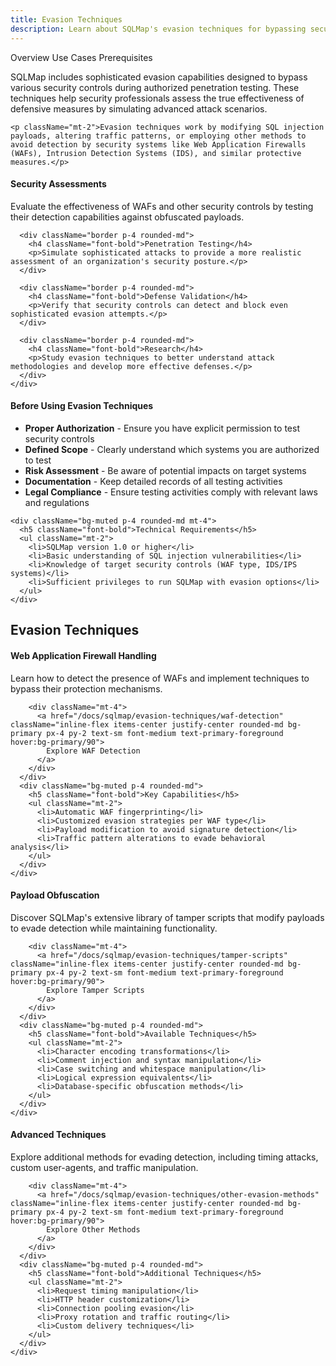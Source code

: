 ```yaml
---
title: Evasion Techniques
description: Learn about SQLMap's evasion techniques for bypassing security controls
---
```


<Tabs defaultValue="overview" className="pt-5 pb-1">
  <TabsList>
    <TabsTrigger value="overview">Overview</TabsTrigger>
    <TabsTrigger value="use-cases">Use Cases</TabsTrigger>
    <TabsTrigger value="prerequisites">Prerequisites</TabsTrigger>
  </TabsList>
  
  <TabsContent value="overview">
    <p>SQLMap includes sophisticated evasion capabilities designed to bypass various security controls during authorized penetration testing. These techniques help security professionals assess the true effectiveness of defensive measures by simulating advanced attack scenarios.</p>
    
    <p className="mt-2">Evasion techniques work by modifying SQL injection payloads, altering traffic patterns, or employing other methods to avoid detection by security systems like Web Application Firewalls (WAFs), Intrusion Detection Systems (IDS), and similar protective measures.</p>
  </TabsContent>
  
  <TabsContent value="use-cases">
    <div className="grid grid-cols-1 md:grid-cols-2 gap-4">
      <div className="border p-4 rounded-md">
        <h4 className="font-bold">Security Assessments</h4>
        <p>Evaluate the effectiveness of WAFs and other security controls by testing their detection capabilities against obfuscated payloads.</p>
      </div>
      
      <div className="border p-4 rounded-md">
        <h4 className="font-bold">Penetration Testing</h4>
        <p>Simulate sophisticated attacks to provide a more realistic assessment of an organization's security posture.</p>
      </div>
      
      <div className="border p-4 rounded-md">
        <h4 className="font-bold">Defense Validation</h4>
        <p>Verify that security controls can detect and block even sophisticated evasion attempts.</p>
      </div>
      
      <div className="border p-4 rounded-md">
        <h4 className="font-bold">Research</h4>
        <p>Study evasion techniques to better understand attack methodologies and develop more effective defenses.</p>
      </div>
    </div>
  </TabsContent>
  
  <TabsContent value="prerequisites">
    <h4>Before Using Evasion Techniques</h4>
    <ul className="mt-2">
      <li><strong>Proper Authorization</strong> - Ensure you have explicit permission to test security controls</li>
      <li><strong>Defined Scope</strong> - Clearly understand which systems you are authorized to test</li>
      <li><strong>Risk Assessment</strong> - Be aware of potential impacts on target systems</li>
      <li><strong>Documentation</strong> - Keep detailed records of all testing activities</li>
      <li><strong>Legal Compliance</strong> - Ensure testing activities comply with relevant laws and regulations</li>
    </ul>
    
    <div className="bg-muted p-4 rounded-md mt-4">
      <h5 className="font-bold">Technical Requirements</h5>
      <ul className="mt-2">
        <li>SQLMap version 1.0 or higher</li>
        <li>Basic understanding of SQL injection vulnerabilities</li>
        <li>Knowledge of target security controls (WAF type, IDS/IPS systems)</li>
        <li>Sufficient privileges to run SQLMap with evasion options</li>
      </ul>
    </div>
  </TabsContent>
</Tabs>

## Evasion Techniques

<Stepper>
  <StepperItem title="WAF Detection & Bypass">
    <div className="grid grid-cols-1 md:grid-cols-2 gap-4">
      <div>
        <h4>Web Application Firewall Handling</h4>
        <p>Learn how to detect the presence of WAFs and implement techniques to bypass their protection mechanisms.</p>
        
        <div className="mt-4">
          <a href="/docs/sqlmap/evasion-techniques/waf-detection" className="inline-flex items-center justify-center rounded-md bg-primary px-4 py-2 text-sm font-medium text-primary-foreground hover:bg-primary/90">
            Explore WAF Detection
          </a>
        </div>
      </div>
      <div className="bg-muted p-4 rounded-md">
        <h5 className="font-bold">Key Capabilities</h5>
        <ul className="mt-2">
          <li>Automatic WAF fingerprinting</li>
          <li>Customized evasion strategies per WAF type</li>
          <li>Payload modification to avoid signature detection</li>
          <li>Traffic pattern alterations to evade behavioral analysis</li>
        </ul>
      </div>
    </div>
  </StepperItem>
  
  <StepperItem title="Tamper Scripts">
    <div className="grid grid-cols-1 md:grid-cols-2 gap-4">
      <div>
        <h4>Payload Obfuscation</h4>
        <p>Discover SQLMap's extensive library of tamper scripts that modify payloads to evade detection while maintaining functionality.</p>
        
        <div className="mt-4">
          <a href="/docs/sqlmap/evasion-techniques/tamper-scripts" className="inline-flex items-center justify-center rounded-md bg-primary px-4 py-2 text-sm font-medium text-primary-foreground hover:bg-primary/90">
            Explore Tamper Scripts
          </a>
        </div>
      </div>
      <div className="bg-muted p-4 rounded-md">
        <h5 className="font-bold">Available Techniques</h5>
        <ul className="mt-2">
          <li>Character encoding transformations</li>
          <li>Comment injection and syntax manipulation</li>
          <li>Case switching and whitespace manipulation</li>
          <li>Logical expression equivalents</li>
          <li>Database-specific obfuscation methods</li>
        </ul>
      </div>
    </div>
  </StepperItem>
  
  <StepperItem title="Other Evasion Methods">
    <div className="grid grid-cols-1 md:grid-cols-2 gap-4">
      <div>
        <h4>Advanced Techniques</h4>
        <p>Explore additional methods for evading detection, including timing attacks, custom user-agents, and traffic manipulation.</p>
        
        <div className="mt-4">
          <a href="/docs/sqlmap/evasion-techniques/other-evasion-methods" className="inline-flex items-center justify-center rounded-md bg-primary px-4 py-2 text-sm font-medium text-primary-foreground hover:bg-primary/90">
            Explore Other Methods
          </a>
        </div>
      </div>
      <div className="bg-muted p-4 rounded-md">
        <h5 className="font-bold">Additional Techniques</h5>
        <ul className="mt-2">
          <li>Request timing manipulation</li>
          <li>HTTP header customization</li>
          <li>Connection pooling evasion</li>
          <li>Proxy rotation and traffic routing</li>
          <li>Custom delivery techniques</li>
        </ul>
      </div>
    </div>
  </StepperItem>
</Stepper>

